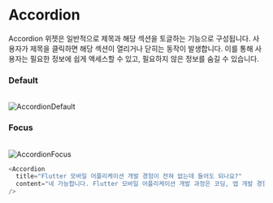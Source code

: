 # Accordion

Accordion 위젯은 일반적으로 제목과 해당 섹션을 토글하는 기능으로 구성됩니다. 사용자가 제목을 클릭하면 해당 섹션이 열리거나 닫히는 동작이 발생합니다. 이를 통해 사용자는 필요한 정보에 쉽게 액세스할 수 있고, 필요하지 않은 정보를 숨길 수 있습니다.

### Default

<br />


<div
  style={{
    border: "0.5px solid gray",
    borderRadius: "8px",
    display: "flex",
    justifyContent: "center",
    alignItems: "center",
    padding: "32px",
  }}
>
  <Image
    src="/AccordionDefault.png"
    alt="AccordionDefault"
    width={500}
    height={60}
  />
</div>

### Focus

<br />

<div
  style={{
    border: "0.5px solid gray",
    borderRadius: "8px",
    display: "flex",
    justifyContent: "center",
    alignItems: "center",
    padding: "32px",
  }}
>
  <Image
    src="/AccordionFocus.png"
    alt="AccordionFocus"
    width={500}
    height={60}
  />
</div>

```js
<Accordion
  title="Flutter 모바일 어플리케이션 개발 경험이 전혀 없는데 들어도 되나요?"
  content="네 가능합니다. Flutter 모바일 어플리케이션 개발 과정은 코딩, 앱 개발 경험이 없는 분들도 기초부터 차근차근 배우실 수 있도록 구성되어 있습니다."
/>
```
